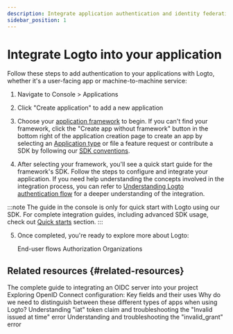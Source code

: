 ```yaml
---
description: Integrate application authentication and identity federation in minutes with our quickstart guides.
sidebar_position: 1
---
```


# Integrate Logto into your application

Follow these steps to add authentication to your applications with Logto, whether it's a user-facing app or machine-to-machine service:

1. Navigate to <CloudLink to="/applications">Console > Applications</CloudLink>

2. Click "Create application" to add a new application

3. Choose your [application framework](/quick-starts) to begin. If you can't find your framework, click the "Create app without framework" button in the bottom right of the application creation page to create an app by selecting an [Application type](/integrate-logto/application-data-structure/#application-types) or file a feature request or contribute a SDK by following our [SDK conventions](/developers/sdk-conventions).

4. After selecting your framework, you'll see a quick start guide for the framework's SDK. Follow the steps to configure and integrate your application. If you need help understanding the concepts involved in the integration process, you can refer to [Understanding Logto authentication flow](/integrate-logto/integrate-logto-into-your-application/understand-authentication-flow/) for a deeper understanding of the integration.

:::note
The guide in the console is only for quick start with Logto using our SDK. For complete integration guides, including advanced SDK usage, check out [Quick starts](/quick-starts) section.
:::

5. Once completed, you're ready to explore more about Logto:

   <Url href="/end-user-flows">End-user flows</Url>
   <Url href="/authorization">Authorization</Url>
   <Url href="/organizations">Organizations</Url>

## Related resources \{#related-resources}

<Url href="https://blog.logto.io/complete-guide-to-integrating-oidc-server">
  The complete guide to integrating an OIDC server into your project
</Url>

<Url href="https://blog.logto.io/exploring-oidc-configuration">
  Exploring OpenID Connect configuration: Key fields and their uses
</Url>

<Url href="https://blog.logto.io/reveal-public-and-confidential-clients">
  Why do we need to distinguish between these different types of apps when using Logto?
</Url>

<Url href="https://blog.logto.io/troubleshooting-invalid-issued-at-time-error">
  Understanding "iat" token claim and troubleshooting the "Invalid issued at time" error
</Url>

<Url href="https://blog.logto.io/troubleshoot-invalid-grant-error">
  Understanding and troubleshooting the "invalid_grant" error
</Url>
